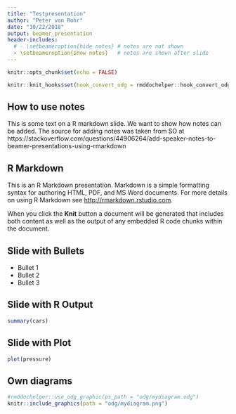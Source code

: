```yaml
---
title: "Testpresentation"
author: "Peter von Rohr"
date: "10/22/2018"
output: beamer_presentation
header-includes:
  # - \setbeameroption{hide notes} # notes are not shown
  - \setbeameroption{show notes}   # notes are shown after slide
---
```


```r
knitr::opts_chunk$set(echo = FALSE)
```

```r
knitr::knit_hooks$set(hook_convert_odg = rmddochelper::hook_convert_odg)
```


## How to use notes

This is some text on a R markdown slide. We want to show how notes can be added. The source for adding notes was taken from SO at https://stackoverflow.com/questions/44906264/add-speaker-notes-to-beamer-presentations-using-rmarkdown

\note{
On this slide I am adding a few notes that are relevant for the speaker.
}

## R Markdown

This is an R Markdown presentation. Markdown is a simple formatting syntax for authoring HTML, PDF, and MS Word documents. For more details on using R Markdown see <http://rmarkdown.rstudio.com>.

When you click the **Knit** button a document will be generated that includes both content as well as the output of any embedded R code chunks within the document.

\note{
Basic facts about how to produce a presentation in R Markdown.
}

## Slide with Bullets

- Bullet 1
- Bullet 2
- Bullet 3

\note{
Bullets can be useful for lists
}


## Slide with R Output

```r
summary(cars)
```

\note{
R output showing some summary statistics of the `cars` dataset
}

## Slide with Plot

```r
plot(pressure)
```

\note{
Using base-R's plotting system
}


## Own diagrams

```r
#rmddochelper::use_odg_graphic(ps_path = "odg/mydiagram.odg")
knitr::include_graphics(path = "odg/mydiagram.png")
```
 

\note{
I can also create my own diagram.
}
